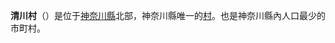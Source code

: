 {{日本町村|
自治體名=清川|
町村=村|
圖像=[[File:Lake_Miyagase_and_Mt.Bukka_02.jpg|240px]]|
圖像說明=[[宮瀨湖|宮瀨湖]]（宮瀨水庫）與[[大棚澤橋|大棚澤橋]]|
町村章=[[File:Emblem_of_Kiyokawa,_Kanagawa.svg|100px]]|
日文原名=清川村|
平假名=きよかわむら|
羅馬字拼音=Kiyokawa-mura|
都道府縣=神奈川縣|
支廳=|
郡=愛甲郡|
編號=14402-9|
面積=71.29|
邊界未定=|
人口=3,339|
統計時間= 2008年4月1日|
自治體=[[厚木市|厚木市]]、[[秦野市|秦野市]]、[[相模原市|相模原市]]、[[愛川町|愛川町]]、[[山北町_(神奈川縣)|山北町]]|
樹=|
花= |
鳥=|
其他象徵物=|
其他象徵=|
郵遞區號=243-0195|
所在地=愛甲郡清川村煤谷2216番地|
電話號碼=46-288-1211|
外部連結=http://www.town.kiyokawa.kanagawa.jp/index.html|
經度=|
緯度=|
地圖=|
註記=
}}
'''清川村'''（{{jpn|j=清川村|hg=きよかわむら|rm=Kiyokawa mura|f=y}}）是位于[[神奈川縣|神奈川縣]]北部，神奈川縣唯一的[[村|村]]。也是神奈川縣內人口最少的市町村。

{{神奈川縣}}{{Authority control}}